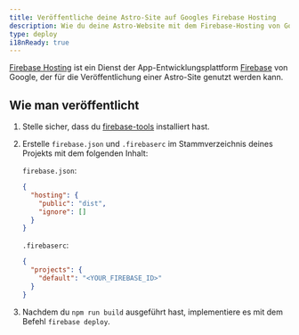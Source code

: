 ```yaml
---
title: Veröffentliche deine Astro-Site auf Googles Firebase Hosting
description: Wie du deine Astro-Website mit dem Firebase-Hosting von Google im Internet veröffentlichst.
type: deploy
i18nReady: true
---
```


[Firebase Hosting](https://firebase.google.com/products/hosting) ist ein Dienst der App-Entwicklungsplattform [Firebase](https://firebase.google.com/) von Google, der für die Veröffentlichung einer Astro-Site genutzt werden kann.

## Wie man veröffentlicht

1. Stelle sicher, dass du [firebase-tools](https://www.npmjs.com/package/firebase-tools) installiert hast.

2. Erstelle `firebase.json` und `.firebaserc` im Stammverzeichnis deines Projekts mit dem folgenden Inhalt:

   `firebase.json`:

   ```json
   {
     "hosting": {
       "public": "dist",
       "ignore": []
     }
   }
   ```

   `.firebaserc`:

   ```json
   {
     "projects": {
       "default": "<YOUR_FIREBASE_ID>"
     }
   }
   ```

3. Nachdem du `npm run build` ausgeführt hast, implementiere es mit dem Befehl `firebase deploy`.
